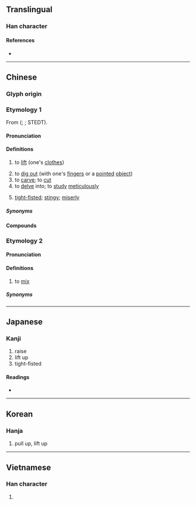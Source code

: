 {{also|抠}}
{{character info}}
==Translingual==

===Han character===
{{Han char|rn=64|rad=手|as=11|sn=14|four=51016|canj=QSRR|ids=⿰扌區}}

====References====
* {{Han ref|kx=0451.240|dkj=12638|dj=0802.030|hdz=31943.040|uh=6473|ud=25715|bh=E1E0|bd=57824}}

----

==Chinese==

===Glyph origin===
{{Han etym}}

===Etymology 1===
{{zh-forms|s=抠}}
From {{inh|zh|sit-pro|*ku||to take up; to lift; to prop up}} ({{zh-ref|Coblin, 1986}}; {{zh-ref|Schuessler, 2007}}; STEDT).

====Pronunciation====
{{zh-pron
|m=kōu,er=y
|m-s=kou1
|c=kau1
|h=pfs=
|md=
|mn=khau/xm,zz:kho͘/qz:khio
|mn_note=khau - vernacular; kho͘/khio - literary
|w=1kheu
|x=kou1/kou6
|mc=y
|oc=y
|cat=v,a
}}

====Definitions====
{{zh-hanzi}}

# {{lb|zh|literary}} to [[lift]] (one's [[clothes]])
# to [[dig out]] (with one's [[finger]]s or a [[pointed]] [[object]])
# to [[carve]]; to [[cut]]
# to [[delve]] into; to [[study]] [[meticulously]]
# {{lb|zh|colloquial}} [[tight-fisted]]; [[stingy]]; [[miserly]]

=====Synonyms=====
{{zh-syn-saurus|吝嗇}}
{{zh-dial|吝嗇}}

====Compounds====
{{zh-der|倒舄摳衣|摳摳索索|摳門兒|摳住|摳心挖肚|摳心挖膽|摳摟|摳衣|甌摳|摳扒|摳搜|摳字眼兒|死摳兒|老摳}}

===Etymology 2===
{{zh-forms|s=抠|alt=溝-Cantonese,勼-Cantonese,鬮-Min Dong}}
{{rfe|zh}}

====Pronunciation====
{{zh-pron
|c=kau1
|c-t=keu1
|md=kău
|cat=v
}}

====Definitions====
{{zh-hanzi}}

# {{lb|zh|Cantonese|Min Dong}} to [[mix]]
#: {{zh-x|摳{kau1} 埋|to mix together|C}}
#: {{zh-x|摳{kau1}米|(uncooked) rice of different types mixed together|C}}

=====Synonyms=====
{{zh-dial|混}}

----

==Japanese==

===Kanji===
{{ja-kanji|grade=|rs=手11}}

# raise
# lift up
# tight-fisted

====Readings====
* {{ja-readings|on=[[こう]] (kō), [[く]] (ku), [[おう]] (ō), [[う]] (u)|kun=[[ひろう]] (hirou)}}

----

==Korean==

===Hanja===
{{ko-hanja|hangeul=구|eumhun=|rv=gu|mr=ku|y=kwu}}

# pull up, lift up

----

==Vietnamese==

===Han character===
{{vi-readings|reading=khua, khu, so, xô, xua, đùa, khùa, khuá, sù|rs=手11}}

# {{rfdef|vi|sort=手11}}